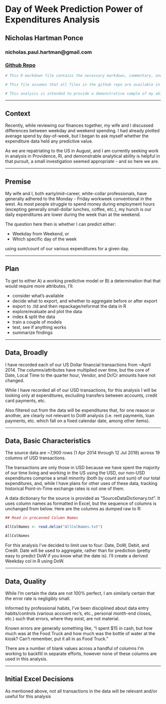 # Day of Week Prediction Power of Expenditures Analysis
## Nicholas Hartman Ponce
### nicholas.paul.hartman@gmail.com
### [Github Repo](https://github.com/kingofharts/Expenditure-Analysis)

```r
# This R markdown file contains the necessary markdown, commentary, and code to produce a knitr'd presentation my analysis of my wife and I's US Dollar Expenditure Data from ~April 2014 to ~July 2018.

# This file assumes that all files in the github repo are available in your R working directory.

# This analysis is intended to provide a demonstrative sample of my ability to conduct and narrate analysis using self-developed institutional knowledge, Excel, and R.
```
---

## Context

Recently, while reviewing our finances together, my wife and I discussed differences between weekday and weekend spending.  I had already plotted average spend by day-of-week, but I began to ask myself whether the expenditure data held any predictive value.

As we are repatriating to the US in August, and I am currently seeking work in analysis in Providence, RI, and demonstrable analytical ability is helpful in that pursuit, a small investigation seemed appropriate - and so here we are.

---

## Premise

My wife and I, both early/mid-career, white-collar professionals, have generally adhered to the Monday - Friday workweek conventional in the west.  As most people struggle to spend money during employment hours (excepting generally small-dollar lunches, coffee, etc.), my hunch is our daily expenditures are lower during the week than at the weekend.

The question here then is whether I can predict either:

- Weekday from Weekend, or
- Which specific day of the week

using sum/count of our various expenditures for a given day.

---

## Plan

To get to either A) a working predictive model or B) a determination that that would require more attributes, I'll:

- consider what's available
- decide what to export, and whether to aggregate before or after export
- export to .tld and then repackage/reformat the data in R
- explore/evaluate and plot the data
- index & split the data
- train a couple of models
- test, see if anything works
- summarize findings

---

## Data, Broadly

I have recorded each of our US Dollar financial transactions from ~April 2014.  The columns/attributes have multiplied over time, but the core of Date, Local Time to the quarter hour, Vendor, and Dr/Cr amounts have not changed.

While I have recorded all of our USD transactions, for this analysis I will be looking only at expenditures, excluding transfers between accounts, credit card payments, etc.

Also filtered out from the data will be expenditures that, for one reason or another, are clearly not relevant to DoW analysis (i.e. rent payments, loan payments, etc. which fall on a fixed calendar date, among other items).

---

## Data, Basic Characteristics

The source data are ~7,900 rows (1 Apr 2014 through 12 Jul 2018) across 19 columns of USD transactions.

The transactions are only those in USD because we have spent the majority of our time living and working in the US using the USD, our non-USD expenditures comprise a small minority (both by count and sum) of our total expenditures, and, while I have plans for other uses of these data, tracking historical Point-in-Time exchange rates is not one of them.

A data dictionary for the source is provided as "SourceDataDictionary.txt".  It uses column names as formatted in Excel, but the sequence of columns is unchanged from below.  Here are the columns as dumped raw to R:

```r

## Read in precanned Column Names

AllColNames <- read.delim("AllColNames.txt")

AllColNames

```

For this analysis I've decided to limit use to four: Date, DoW, Debit, and Credit.  Date will be used to aggregate, rather than for prediction (pretty easy to predict DoW if you know what the date is).  I'll create a derived Weekday col in R using DoW.

---

## Data, Quality

While I'm certain the data are not 100% perfect, I am similarly certain that the error rate is negligibly small.

Informed by professional habits, I've been disciplined about data entry habits/controls (various account rec's, etc., personal month-end closes, etc.) such that errors, where they exist, are not material.

Known errors are generally something like, "I spent $15 in cash, but how much was at the Food Truck and how much was the bottle of water at the kiosk?  Can't remember, put it all in as Food Truck."

There are a number of blank values across a handful of columns I'm working to backfill in separate efforts, however none of these columns are used in this analysis.

---

## Initial Excel Decisions

As mentioned above, not all transactions in the data will be relevant and/or useful for this analysis
